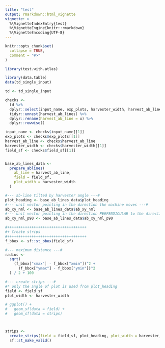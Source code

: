 ```yaml
---
title: "test"
output: rmarkdown::html_vignette
vignette: >
  %\VignetteIndexEntry{test}
  %\VignetteEngine{knitr::rmarkdown}
  %\VignetteEncoding{UTF-8}
---
```


```r
knitr::opts_chunk$set(
  collapse = TRUE,
  comment = "#>"
)
```

```r
library(test.with.atlas)
```

```r
library(data.table)
data(td_single_input)

td <- td_single_input

checks <-
  td %>%
  dplyr::select(input_name, exp_plots, harvester_width, harvest_ab_lines, field_sf) %>%
  tidyr::unnest(harvest_ab_lines) %>%
  dplyr::rename(harvest_ab_line = x) %>%
  dplyr::rowwise()

input_name <- checks$input_name[[1]]
exp_plots <- checks$exp_plots[[1]]
harvest_ab_line <- checks$harvest_ab_line
harvester_width <- checks$harvester_width[[1]]
field_sf <- checks$field_sf[[1]]


base_ab_lines_data <-
  prepare_ablines(
    ab_line = harvest_ab_line,
    field = field_sf,
    plot_width = harvester_width
  )

#--- ab-line tilted by harvester angle ---#
plot_heading <- base_ab_lines_data$plot_heading
#--- unit vector pointing in the direction the machine moves ---#
ab_xy_nml <- base_ab_lines_data$ab_xy_nml
#--- unit vector pointing in the direction PERPENDICULAR to the direction the machine moves ---#
ab_xy_nml_p90 <- base_ab_lines_data$ab_xy_nml_p90

#++++++++++++++++++++++++++++++++++++
#+ Create strips
#++++++++++++++++++++++++++++++++++++
f_bbox <- sf::st_bbox(field_sf)

#--- maximum distance ---#
radius <-
  sqrt(
    (f_bbox["xmax"] - f_bbox["xmin"])^2 +
      (f_bbox["ymax"] - f_bbox["ymin"])^2
  ) / 2 + 100
```

```r
#--- create strips ---#
#* only the angle of plot is used from plot_heading
field <- field_sf
plot_width <- harvester_width

# ggplot() +
#   geom_sf(data = field) +
#   geom_sf(data = strips)



strips <-
  create_strips(field = field_sf, plot_heading, plot_width = harvester_width, radius) %>%
  sf::st_make_valid()
```

